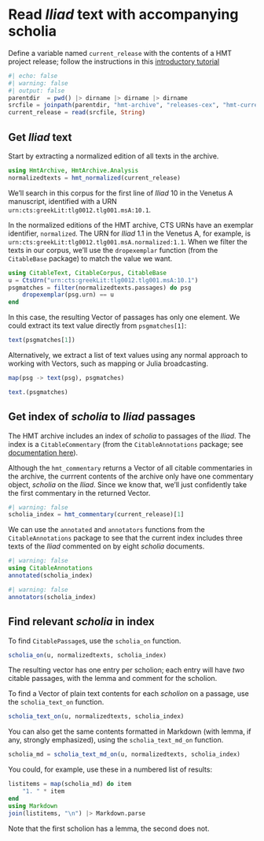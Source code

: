 # Read *Iliad* text with accompanying scholia

::: {.callout-tip title="Follow along"}
Define a variable named `current_release` with the contents of a HMT project release; follow the instructions in this [introductory tutorial](../tutorials/analyze.qmd)
:::


```julia
#| echo: false
#| warning: false
#| output: false
parentdir  = pwd() |> dirname |> dirname |> dirname
srcfile = joinpath(parentdir, "hmt-archive", "releases-cex", "hmt-current.cex")
current_release = read(srcfile, String)
```


## Get *Iliad* text

Start by extracting a normalized edition of all texts in the archive.

```julia
using HmtArchive, HmtArchive.Analysis
normalizedtexts = hmt_normalized(current_release)
```

We'll search in this corpus for the first line of *Iliad* 10 in the Venetus A manuscript, identified with a URN `urn:cts:greekLit:tlg0012.tlg001.msA:10.1`.

In the normalized editions of the HMT archive, CTS URNs have an exemplar identifier, `normalized`. The URN for *Iliad* 1.1 in the Venetus A, for example, is `urn:cts:greekLit:tlg0012.tlg001.msA.normalized:1.1`.  When we filter the texts in our corpus, we'll use the `dropexemplar` function (from the `CitableBase` package) to match the value we want.

```julia
using CitableText, CitableCorpus, CitableBase
u = CtsUrn("urn:cts:greekLit:tlg0012.tlg001.msA:10.1")
psgmatches = filter(normalizedtexts.passages) do psg
    dropexemplar(psg.urn) == u
end
```

In this case, the resulting Vector of passages has only one element. We could extract its text value directly from `psgmatches[1]`:

```julia
text(psgmatches[1])
```

Alternatively, we extract a list of text values using any normal approach to working with Vectors, such as mapping or Julia broadcasting.


```julia
map(psg -> text(psg), psgmatches)
```

```julia
text.(psgmatches)
```

## Get index of *scholia* to *Iliad* passages

The HMT archive includes an index of *scholia* to passages of the *Iliad*. The index is a `CitableCommentary` (from the `CitableAnnotations` package; see [documentation here](https://neelsmith.quarto.pub/citableannotations/)).


Although the `hmt_commentary` returns a Vector of all citable commentaries in the archive, the currrent contents of the archive only have one commentary object, *scholia* on the *Iliad*. Since we know that, we'll just confidently take the first commentary in the returned Vector.

```julia
#| warning: false
scholia_index = hmt_commentary(current_release)[1]
```

We can use the  `annotated` and `annotators` functions from the `CitableAnnotations` package to see that the current index includes three texts of the *Iliad* commented on by eight *scholia* documents.

```julia
#| warning: false
using CitableAnnotations
annotated(scholia_index)
```

```julia
#| warning: false
annotators(scholia_index)
```


## Find relevant *scholia* in index

To find `CitablePassage`s, use the `scholia_on` function.


```julia
scholia_on(u, normalizedtexts, scholia_index)
```

The resulting vector has one entry per scholion; each entry will have *two* citable passages, with the lemma and comment for the scholion.


To find a Vector of plain text contents for each *scholion* on a passage, use the `scholia_text_on` function.

```julia
scholia_text_on(u, normalizedtexts, scholia_index)
```


You can also get the same contents formatted in Markdown (with lemma, if any, strongly emphasized), using the `scholia_text_md_on` function.


```julia
scholia_md = scholia_text_md_on(u, normalizedtexts, scholia_index)
```


You could, for example, use these in a numbered list of results:

```julia
listitems = map(scholia_md) do item
    "1. " * item
end 
using Markdown
join(listitems, "\n") |> Markdown.parse
```

Note that the first scholion has a lemma, the second does not.